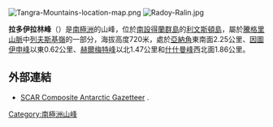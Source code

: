{{no footnotes|time=2013-10-29T03:58:48+00:00}}
[[Image:Tangra-Mountains-location-map.png|thumb]]
[[Image:Radoy-Ralin.jpg|thumb]]

'''拉多伊拉林峰'''（{{lang-bg|Радой Ралин}}）是[[南極洲|南極洲]]的山峰，位於[[南設得蘭群島|南設得蘭群島]]的[[利文斯頓島|利文斯頓島]]，屬於[[騰格里山脈|騰格里山脈]]中[[列夫斯基嶺|列夫斯基嶺]]的一部分，海拔高度720米，處於[[亞納角|亞納角]]東南面2.25公里、[[因圖伊申峰|因圖伊申峰]]以東0.62公里、[[赫爾梅特峰|赫爾梅特峰]]以北1.47公里和[[什什曼峰|什什曼峰]]西北面1.86公里。

{{coord|62|38|33|S|60|01|25|W|display=title}}

==外部連結==
* [http://data.aad.gov.au/aadc/gaz/scar/ SCAR Composite Antarctic Gazetteer] {{WebCite|url=https://www.webcitation.org/5ug2CfC7m?url=http://data.aad.gov.au/aadc/gaz/scar/ |date=20101202140255 |dateformat=iso }}.

{{Antarctica-geo-stub}}
[[Category:南極洲山峰|Category:南極洲山峰]]